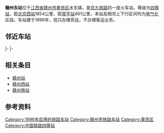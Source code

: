 {{Infobox China railway station 
|车站名称 = 赣州东站
|车站名称拼音 = Ganzhoudong Zhan
|image=Ganzhoudong Railway Station 8184 2.jpg
|英文名称 = Ganzhoudong Railway Station
|车站代码 = 25641<ref>根据《中华人民共和国铁路车站代码》（GB/T10302-2010）</ref>
|电报码 = GDG
|拼音码 = GZD
|车站位置 = [[江西省|江西省]][[赣州市|赣州市]][[章贡区|章贡区]]
|坐标 = {{coord|25|52|16|N|115|00|00|E|display=inline,title}}
|归属 = [[南昌铁路局|南昌铁路局]] 
|线路 = [[京九铁路|京九铁路]]<br>[[赣龙铁路|赣龙铁路]]
|车站等级 = [[四等站_(中国)|四等站]] 
}} 
'''赣州东站'''位于[[江西省|江西省]][[赣州市|赣州市]][[章贡区|章贡区]]水东镇，是[[京九铁路|京九铁路]]的一座火车站，等级为[[四等站_(中国)|四等站]]，距[[北京西站|北京西站]]1854公里，距[[常平站|常平站]]461公里，本站及相邻上下行区间均为[[电气化|电气化]]区段。车站建于1996年，现只办理货运，不办理客运业务。

==邻近车站==
{{Start rail box|[[中国铁路|中国铁路]]}}
{{s-inop|[[赣县站|赣县站]]|{{站|北京西}}方向}}
{{s-line|[[京九铁路|京九铁路]]<br />← 19km 赣州东站 {{0}}7km →}}
{{s-inop|[[赣州站|赣州站]]|{{站|常平}}方向}}
|-
{{Terminus}}
{{s-line|[[赣龙铁路|赣龙铁路]]}}
{{s-inop|[[茅店站|茅店站]]|{{站|龙岩}}方向}}
|-
{{s-inop|[[赣州站|赣州站]]|本线起点}}
{{s-line|[[赣瑞龙铁路|赣瑞龙铁路]]<br />← 19km 赣州东站 36km →}}
{{s-inop|[[于都站|于都站]]|{{站|龙岩}}方向}}
{{End box}}
== 相关条目 ==
*[[赣州站|赣州站]]
*[[赣州西站|赣州西站]]
*[[赣州南站|赣州南站]]

==参考资料==
{{Reflist}}

{{京九铁路}}
{{赣龙铁路}}
{{赣龙铁路复线}}
{{赣州车务段}}

[[Category:1996年启用的铁路车站|Category:1996年启用的铁路车站]] 
[[Category:赣州市铁路车站|Category:赣州市铁路车站]]
[[Category:章贡区|Category:章贡区]]
[[Category:中国铁路四等站|Category:中国铁路四等站]]